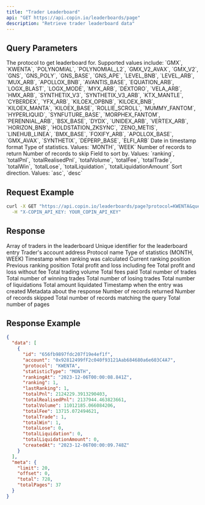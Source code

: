 ```yaml
---
title: "Trader Leaderboard"
api: "GET https://api.copin.io/leaderboards/page"
description: "Retrieve trader leaderboard data"
---
```


## Query Parameters

<ParamField query="protocol" type="string" required>
  The protocol to get leaderboard for. Supported values include: `GMX`,
  `KWENTA`, `POLYNOMIAL`, `POLYNOMIAL_L2`, `GMX_V2_AVAX`, `GMX_V2`, `GNS`,
  `GNS_POLY`, `GNS_BASE`, `GNS_APE`, `LEVEL_BNB`, `LEVEL_ARB`, `MUX_ARB`,
  `APOLLOX_BNB`, `AVANTIS_BASE`, `EQUATION_ARB`, `LOGX_BLAST`, `LOGX_MODE`,
  `MYX_ARB`, `DEXTORO`, `VELA_ARB`, `HMX_ARB`, `SYNTHETIX_V3`,
  `SYNTHETIX_V3_ARB`, `KTX_MANTLE`, `CYBERDEX`, `YFX_ARB`, `KILOEX_OPBNB`,
  `KILOEX_BNB`, `KILOEX_MANTA`, `KILOEX_BASE`, `ROLLIE_SCROLL`, `MUMMY_FANTOM`,
  `HYPERLIQUID`, `SYNFUTURE_BASE`, `MORPHEX_FANTOM`, `PERENNIAL_ARB`,
  `BSX_BASE`, `DYDX`, `UNIDEX_ARB`, `VERTEX_ARB`, `HORIZON_BNB`,
  `HOLDSTATION_ZKSYNC`, `ZENO_METIS`, `LINEHUB_LINEA`, `BMX_BASE`, `FOXIFY_ARB`,
  `APOLLOX_BASE`, `GMX_AVAX`, `SYNTHETIX`, `DEPERP_BASE`, `ELFI_ARB`
</ParamField>

<ParamField query="queryDate" type="number" required>
  Date in timestamp format
</ParamField>

<ParamField query="statisticType" type="string" required>
  Type of statistics. Values: `MONTH`, `WEEK`
</ParamField>

<ParamField query="limit" type="number" default="20">
  Number of records to return
</ParamField>

<ParamField query="offset" type="number" default="0">
  Number of records to skip
</ParamField>

<ParamField query="sort_by" type="string">
  Field to sort by. Values: `ranking`, `totalPnl`, `totalRealisedPnl`,
  `totalVolume`, `totalFee`, `totalTrade`, `totalWin`, `totalLose`,
  `totalLiquidation`, `totalLiquidationAmount`
</ParamField>

<ParamField query="sort_type" type="string">
  Sort direction. Values: `asc`, `desc`
</ParamField>

## Request Example

```bash
curl -X GET "https://api.copin.io/leaderboards/page?protocol=KWENTA&queryDate=1701835880676&statisticType=MONTH&limit=20&offset=0&sort_by=ranking&sort_type=asc" \
  -H "X-COPIN_API_KEY: YOUR_COPIN_API_KEY"
```

## Response

<ResponseField name="data" type="array">
  Array of traders in the leaderboard
  <Expandable title="properties">
    <ResponseField name="id" type="string">
      Unique identifier for the leaderboard entry
    </ResponseField>
    <ResponseField name="account" type="string">
      Trader's account address
    </ResponseField>
    <ResponseField name="protocol" type="string">
      Protocol name
    </ResponseField>
    <ResponseField name="statisticType" type="string">
      Type of statistics (MONTH, WEEK)
    </ResponseField>
    <ResponseField name="rankingAt" type="string">
      Timestamp when ranking was calculated
    </ResponseField>
    <ResponseField name="ranking" type="number">
      Current ranking position
    </ResponseField>
    <ResponseField name="lastRanking" type="number">
      Previous ranking position
    </ResponseField>
    <ResponseField name="totalPnl" type="number">
      Total profit and loss including fee
    </ResponseField>
    <ResponseField name="totalRealisedPnl" type="number">
      Total profit and loss without fee
    </ResponseField>
    <ResponseField name="totalVolume" type="number">
      Total trading volume
    </ResponseField>
    <ResponseField name="totalFee" type="number">
      Total fees paid
    </ResponseField>
    <ResponseField name="totalTrade" type="number">
      Total number of trades
    </ResponseField>
    <ResponseField name="totalWin" type="number">
      Total number of winning trades
    </ResponseField>
    <ResponseField name="totalLose" type="number">
      Total number of losing trades
    </ResponseField>
    <ResponseField name="totalLiquidation" type="number">
      Total number of liquidations
    </ResponseField>
    <ResponseField name="totalLiquidationAmount" type="number">
      Total amount liquidated
    </ResponseField>
    <ResponseField name="createdAt" type="string">
      Timestamp when the entry was created
    </ResponseField>
  </Expandable>
</ResponseField>

<ResponseField name="meta" type="object">
  Metadata about the response
  <Expandable title="properties">
    <ResponseField name="limit" type="number">
      Number of records returned
    </ResponseField>
    <ResponseField name="offset" type="number">
      Number of records skipped
    </ResponseField>
    <ResponseField name="total" type="number">
      Total number of records matching the query
    </ResponseField>
    <ResponseField name="totalPages" type="number">
      Total number of pages
    </ResponseField>
  </Expandable>
</ResponseField>

## Response Example

```json
{
  "data": [
    {
      "id": "656fb9897fdc207f19e4ef1f",
      "account": "0x92812499fF2c040f93121Aab684680a6e603C4A7",
      "protocol": "KWENTA",
      "statisticType": "MONTH",
      "rankingAt": "2023-12-06T00:00:08.841Z",
      "ranking": 1,
      "lastRanking": 1,
      "totalPnl": 2124229.3913290403,
      "totalRealisedPnl": 2137944.463823661,
      "totalVolume": 11012185.066084206,
      "totalFee": 13715.072494621,
      "totalTrade": 1,
      "totalWin": 1,
      "totalLose": 0,
      "totalLiquidation": 0,
      "totalLiquidationAmount": 0,
      "createdAt": "2023-12-06T00:00:09.748Z"
    }
  ],
  "meta": {
    "limit": 20,
    "offset": 0,
    "total": 728,
    "totalPages": 37
  }
}
```
